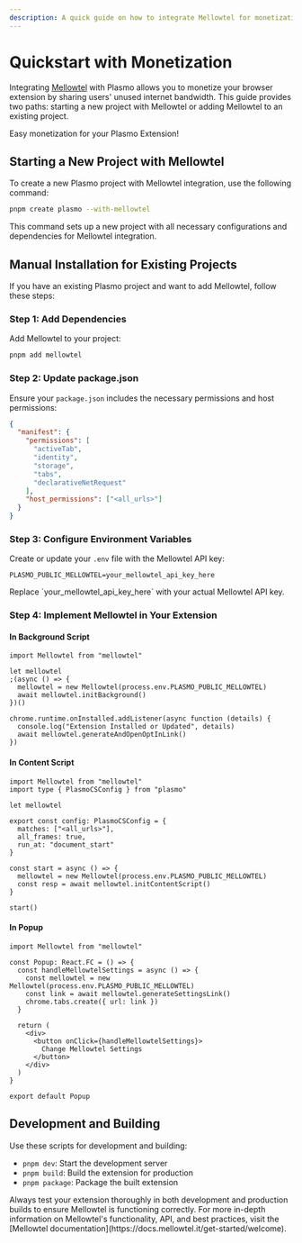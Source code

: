 ```yaml
---
description: A quick guide on how to integrate Mellowtel for monetization in your Plasmo browser extension.
---
```



# Quickstart with Monetization

Integrating [Mellowtel](https://mellowtel.it) with Plasmo allows you to monetize your browser extension by sharing users' unused internet bandwidth. This guide provides two paths: starting a new project with Mellowtel or adding Mellowtel to an existing project.

<Callout emoji="💰">Easy monetization for your Plasmo Extension!</Callout>

## Starting a New Project with Mellowtel

To create a new Plasmo project with Mellowtel integration, use the following command:

```bash
pnpm create plasmo --with-mellowtel
```

This command sets up a new project with all necessary configurations and dependencies for Mellowtel integration.

## Manual Installation for Existing Projects

If you have an existing Plasmo project and want to add Mellowtel, follow these steps:

### Step 1: Add Dependencies

Add Mellowtel to your project:

```bash
pnpm add mellowtel
```

### Step 2: Update package.json

Ensure your `package.json` includes the necessary permissions and host permissions:

```json filename="package.json"
{
  "manifest": {
    "permissions": [
      "activeTab",
      "identity",
      "storage",
      "tabs",
      "declarativeNetRequest"
    ],
    "host_permissions": ["<all_urls>"]
  }
}
```

### Step 3: Configure Environment Variables

Create or update your `.env` file with the Mellowtel API key:

```plaintext filename=".env"
PLASMO_PUBLIC_MELLOWTEL=your_mellowtel_api_key_here
```

<Callout emoji="⚠️">
  Replace `your_mellowtel_api_key_here` with your actual Mellowtel API key.
</Callout>

### Step 4: Implement Mellowtel in Your Extension

#### In Background Script

```tsx filename="background.ts"
import Mellowtel from "mellowtel"

let mellowtel
;(async () => {
  mellowtel = new Mellowtel(process.env.PLASMO_PUBLIC_MELLOWTEL)
  await mellowtel.initBackground()
})()

chrome.runtime.onInstalled.addListener(async function (details) {
  console.log("Extension Installed or Updated", details)
  await mellowtel.generateAndOpenOptInLink()
})
```

#### In Content Script

```tsx filename="content.ts"
import Mellowtel from "mellowtel"
import type { PlasmoCSConfig } from "plasmo"

let mellowtel

export const config: PlasmoCSConfig = {
  matches: ["<all_urls>"],
  all_frames: true,
  run_at: "document_start"
}

const start = async () => {
  mellowtel = new Mellowtel(process.env.PLASMO_PUBLIC_MELLOWTEL)
  const resp = await mellowtel.initContentScript()
}

start()
```

#### In Popup

```tsx filename="popup.tsx"
import Mellowtel from "mellowtel"

const Popup: React.FC = () => {
  const handleMellowtelSettings = async () => {
    const mellowtel = new Mellowtel(process.env.PLASMO_PUBLIC_MELLOWTEL)
    const link = await mellowtel.generateSettingsLink()
    chrome.tabs.create({ url: link })
  }

  return (
    <div>
      <button onClick={handleMellowtelSettings}>
        Change Mellowtel Settings
      </button>
    </div>
  )
}

export default Popup
```

## Development and Building

Use these scripts for development and building:

- `pnpm dev`: Start the development server
- `pnpm build`: Build the extension for production
- `pnpm package`: Package the built extension

<Callout emoji="🚀">
  Always test your extension thoroughly in both development and production
  builds to ensure Mellowtel is functioning correctly.
</Callout>

<Callout emoji="📚">
  For more in-depth information on Mellowtel's functionality, API, and best
  practices, visit the [Mellowtel
  documentation](https://docs.mellowtel.it/get-started/welcome).
</Callout>
